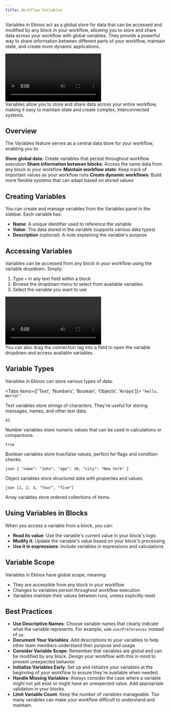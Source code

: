 ```yaml
---
title: Workflow Variables
---
```



Variables in Ekinox act as a global store for data that can be accessed and modified by any block in your workflow, allowing you to store and share data across your workflow with global variables. They provide a powerful way to share information between different parts of your workflow, maintain state, and create more dynamic applications.

<div className="mx-auto w-full overflow-hidden rounded-lg">
  <Video src="variables.mp4" />
</div>

<Callout type="info">
  Variables allow you to store and share data across your entire workflow, making it easy to
  maintain state and create complex, interconnected systems.
</Callout>

## Overview

The Variables feature serves as a central data store for your workflow, enabling you to:

<Steps>
  <Step>
    <strong>Store global data</strong>: Create variables that persist throughout workflow execution
  </Step>
  <Step>
    <strong>Share information between blocks</strong>: Access the same data from any block in your
    workflow
  </Step>
  <Step>
    <strong>Maintain workflow state</strong>: Keep track of important values as your workflow runs
  </Step>
  <Step>
    <strong>Create dynamic workflows</strong>: Build more flexible systems that can adapt based on
    stored values
  </Step>
</Steps>

## Creating Variables

You can create and manage variables from the Variables panel in the sidebar. Each variable has:

- **Name**: A unique identifier used to reference the variable
- **Value**: The data stored in the variable (supports various data types)
- **Description** (optional): A note explaining the variable's purpose

## Accessing Variables

Variables can be accessed from any block in your workflow using the variable dropdown. Simply:

1. Type `<` in any text field within a block
2. Browse the dropdown menu to select from available variables
3. Select the variable you want to use

<div className="mx-auto w-full overflow-hidden rounded-lg">
  <Video src="variables-dropdown.mp4" />
</div>

<Callout>
  You can also drag the connection tag into a field to open the variable dropdown and access
  available variables.
</Callout>

## Variable Types

Variables in Ekinox can store various types of data:

<Tabs items={['Text', 'Numbers', 'Boolean', 'Objects', 'Arrays']}>
  <Tab>
    ```
    "Hello, World!"
    ```
    <p className="mt-2">Text variables store strings of characters. They're useful for storing messages, names, and other text data.</p>
  </Tab>
  <Tab>
    ```
    42
    ```
    <p className="mt-2">Number variables store numeric values that can be used in calculations or comparisons.</p>
  </Tab>
  <Tab>
    ```
    true
    ```
    <p className="mt-2">Boolean variables store true/false values, perfect for flags and condition checks.</p>
  </Tab>
  <Tab>
    ```json
    {
      "name": "John",
      "age": 30,
      "city": "New York"
    }
    ```
    <p className="mt-2">Object variables store structured data with properties and values.</p>
  </Tab>
  <Tab>
    ```json
    [1, 2, 3, "four", "five"]
    ```
    <p className="mt-2">Array variables store ordered collections of items.</p>
  </Tab>
</Tabs>

## Using Variables in Blocks

When you access a variable from a block, you can:

- **Read its value**: Use the variable's current value in your block's logic
- **Modify it**: Update the variable's value based on your block's processing
- **Use it in expressions**: Include variables in expressions and calculations

## Variable Scope

Variables in Ekinox have global scope, meaning:

- They are accessible from any block in your workflow
- Changes to variables persist throughout workflow execution
- Variables maintain their values between runs, unless explicitly reset

## Best Practices

- **Use Descriptive Names**: Choose variable names that clearly indicate what the variable represents. For example, use `userPreferences` instead of `up`.
- **Document Your Variables**: Add descriptions to your variables to help other team members understand their purpose and usage.
- **Consider Variable Scope**: Remember that variables are global and can be modified by any block. Design your workflow with this in mind to prevent unexpected behavior.
- **Initialize Variables Early**: Set up and initialize your variables at the beginning of your workflow to ensure they're available when needed.
- **Handle Missing Variables**: Always consider the case where a variable might not yet exist or might have an unexpected value. Add appropriate validation in your blocks.
- **Limit Variable Count**: Keep the number of variables manageable. Too many variables can make your workflow difficult to understand and maintain.
